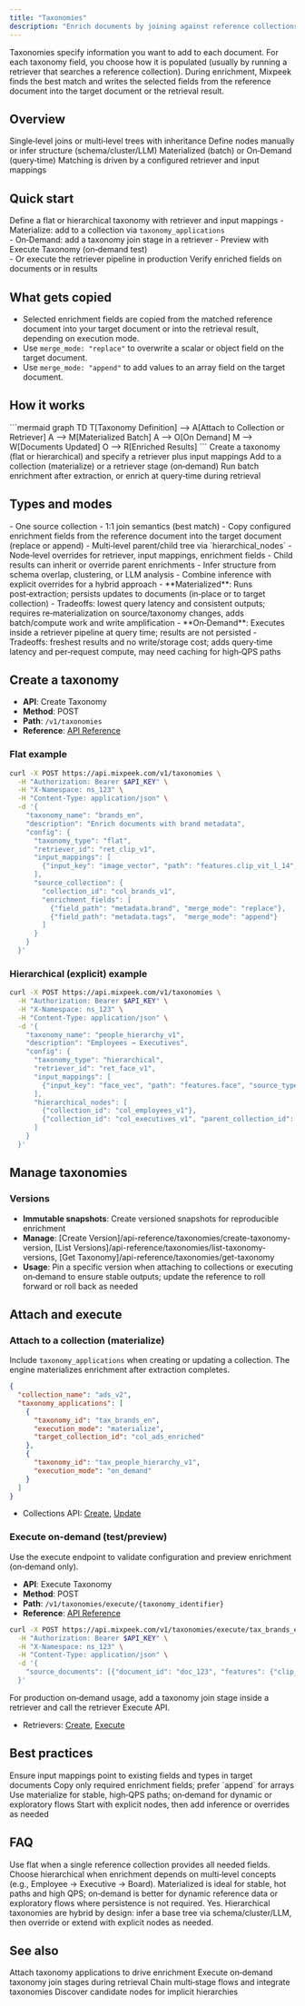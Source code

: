 ```yaml
---
title: "Taxonomies"
description: "Enrich documents by joining against reference collections (flat and hierarchical)"
---
```


<Note>
  Taxonomies specify information you want to add to each document. For each taxonomy field, you choose how it is populated (usually by running a retriever that searches a reference collection). During enrichment, Mixpeek finds the best match and writes the selected fields from the reference document into the target document or the retrieval result.
</Note>

## Overview

<CardGroup cols={2}>
  <Card title="Flat vs Hierarchical" icon="diagram-project">
    Single‑level joins or multi‑level trees with inheritance
  </Card>
  
  <Card title="Explicit & Implicit" icon="code-branch">
    Define nodes manually or infer structure (schema/cluster/LLM)
  </Card>
  
  <Card title="Execution Modes" icon="bolt">
    Materialized (batch) or On‑Demand (query‑time)
  </Card>
  
  <Card title="Retriever‑powered" icon="magnifying-glass">
    Matching is driven by a configured retriever and input mappings
  </Card>
</CardGroup>

## Quick start

<Steps>
  <Step title="Create">
    Define a flat or hierarchical taxonomy with retriever and input mappings
  </Step>
  <Step title="Attach">
    - Materialize: add to a collection via <code>taxonomy_applications</code><br/>
    - On‑Demand: add a taxonomy join stage in a retriever
  </Step>
  <Step title="Run">
    - Preview with Execute Taxonomy (on‑demand test)<br/>
    - Or execute the retriever pipeline in production
  </Step>
  <Step title="Inspect">
    Verify enriched fields on documents or in results
  </Step>
</Steps>

## What gets copied

- Selected enrichment fields are copied from the matched reference document into your target document or into the retrieval result, depending on execution mode.
- Use `merge_mode: "replace"` to overwrite a scalar or object field on the target document.
- Use `merge_mode: "append"` to add values to an array field on the target document.

## How it works

<Frame>
  ```mermaid
  graph TD
    T[Taxonomy Definition] --> A[Attach to Collection or Retriever]
    A --> M[Materialized Batch]
    A --> O[On Demand]
    M --> W[Documents Updated]
    O --> R[Enriched Results]
  ```
</Frame>

<Steps>
  <Step title="Define">
    Create a taxonomy (flat or hierarchical) and specify a retriever plus input mappings
  </Step>
  <Step title="Attach">
    Add to a collection (materialize) or a retriever stage (on‑demand)
  </Step>
  <Step title="Execute">
    Run batch enrichment after extraction, or enrich at query‑time during retrieval
  </Step>
</Steps>

## Types and modes

<Tabs>
  <Tab title="Flat">
    - One source collection
    - 1:1 join semantics (best match)
    - Copy configured enrichment fields from the reference document into the target document (replace or append)
  </Tab>
  
  <Tab title="Hierarchical (Explicit)">
    - Multi‑level parent/child tree via `hierarchical_nodes`
    - Node‑level overrides for retriever, input mappings, enrichment fields
    - Child results can inherit or override parent enrichments
  </Tab>
  
  <Tab title="Hierarchical (Implicit)">
    - Infer structure from schema overlap, clustering, or LLM analysis
    - Combine inference with explicit overrides for a hybrid approach
  </Tab>
  
  <Tab title="Execution Modes">
    - **Materialized**: Runs post‑extraction; persists updates to documents (in‑place or to target collection)
      - Tradeoffs: lowest query latency and consistent outputs; requires re‑materialization on source/taxonomy changes, adds batch/compute work and write amplification
    - **On‑Demand**: Executes inside a retriever pipeline at query time; results are not persisted
      - Tradeoffs: freshest results and no write/storage cost; adds query‑time latency and per‑request compute, may need caching for high‑QPS paths
  </Tab>
</Tabs>

## Create a taxonomy

- **API**: Create Taxonomy
- **Method**: POST
- **Path**: `/v1/taxonomies`
- **Reference**: [API Reference](/api-reference/taxonomies/create-taxonomy)

### Flat example
```bash
curl -X POST https://api.mixpeek.com/v1/taxonomies \
  -H "Authorization: Bearer $API_KEY" \
  -H "X-Namespace: ns_123" \
  -H "Content-Type: application/json" \
  -d '{
    "taxonomy_name": "brands_en",
    "description": "Enrich documents with brand metadata",
    "config": {
      "taxonomy_type": "flat",
      "retriever_id": "ret_clip_v1",
      "input_mappings": [
        {"input_key": "image_vector", "path": "features.clip_vit_l_14", "source_type": "vector"}
      ],
      "source_collection": {
        "collection_id": "col_brands_v1",
        "enrichment_fields": [
          {"field_path": "metadata.brand", "merge_mode": "replace"},
          {"field_path": "metadata.tags",  "merge_mode": "append"}
        ]
      }
    }
  }'
```

### Hierarchical (explicit) example
```bash
curl -X POST https://api.mixpeek.com/v1/taxonomies \
  -H "Authorization: Bearer $API_KEY" \
  -H "X-Namespace: ns_123" \
  -H "Content-Type: application/json" \
  -d '{
    "taxonomy_name": "people_hierarchy_v1",
    "description": "Employees → Executives",
    "config": {
      "taxonomy_type": "hierarchical",
      "retriever_id": "ret_face_v1",
      "input_mappings": [
        {"input_key": "face_vec", "path": "features.face", "source_type": "vector"}
      ],
      "hierarchical_nodes": [
        {"collection_id": "col_employees_v1"},
        {"collection_id": "col_executives_v1", "parent_collection_id": "col_employees_v1"}
      ]
    }
  }'
```

## Manage taxonomies

<CardGroup cols={2}>
  <Card title="Get Taxonomy" icon="magnifying-glass" href="/api-reference/taxonomies/get-taxonomy" />
  <Card title="List Taxonomies" icon="list" href="/api-reference/taxonomies/list-taxonomies" />
  <Card title="Create Version" icon="layers" href="/api-reference/taxonomies/create-taxonomy-version" />
  <Card title="List Versions" icon="clone" href="/api-reference/taxonomies/list-taxonomy-versions" />
  <Card title="Delete Taxonomy" icon="trash" href="/api-reference/taxonomies/delete-taxonomy" />
</CardGroup>

### Versions

- **Immutable snapshots**: Create versioned snapshots for reproducible enrichment
- **Manage**: [Create Version]/api-reference/taxonomies/create-taxonomy-version, [List Versions]/api-reference/taxonomies/list-taxonomy-versions, [Get Taxonomy]/api-reference/taxonomies/get-taxonomy
- **Usage**: Pin a specific version when attaching to collections or executing on‑demand to ensure stable outputs; update the reference to roll forward or roll back as needed

## Attach and execute

### Attach to a collection (materialize)

Include `taxonomy_applications` when creating or updating a collection. The engine materializes enrichment after extraction completes.

```json
{
  "collection_name": "ads_v2",
  "taxonomy_applications": [
    {
      "taxonomy_id": "tax_brands_en",
      "execution_mode": "materialize",
      "target_collection_id": "col_ads_enriched"
    },
    {
      "taxonomy_id": "tax_people_hierarchy_v1",
      "execution_mode": "on_demand"
    }
  ]
}
```

- Collections API: [Create](/api-reference/collections/create-collection), [Update](/api-reference/collections/update-collection)

### Execute on‑demand (test/preview)

Use the execute endpoint to validate configuration and preview enrichment (on‑demand only).

- **API**: Execute Taxonomy
- **Method**: POST
- **Path**: `/v1/taxonomies/execute/{taxonomy_identifier}`
- **Reference**: [API Reference](/api-reference/taxonomies/execute-taxonomy)

```bash
curl -X POST https://api.mixpeek.com/v1/taxonomies/execute/tax_brands_en \
  -H "Authorization: Bearer $API_KEY" \
  -H "X-Namespace: ns_123" \
  -H "Content-Type: application/json" \
  -d '{
    "source_documents": [{"document_id": "doc_123", "features": {"clip_vit_l_14": [0.1,0.2,0.3]}}]
  }'
```

For production on‑demand usage, add a taxonomy join stage inside a retriever and call the retriever Execute API.

- Retrievers: [Create](/api-reference/retrievers/create-retriever), [Execute](/api-reference/retrievers/execute-retriever)

## Best practices

<Steps>
  <Step title="Keep mappings precise">
    Ensure input mappings point to existing fields and types in target documents
  </Step>
  <Step title="Minimize copied fields">
    Copy only required enrichment fields; prefer `append` for arrays
  </Step>
  <Step title="Choose the right mode">
    Use materialize for stable, high‑QPS paths; on‑demand for dynamic or exploratory flows
  </Step>
  <Step title="Iterate hierarchies">
    Start with explicit nodes, then add inference or overrides as needed
  </Step>
</Steps>

## FAQ

<AccordionGroup>
  <Accordion title="Flat vs hierarchical – when to choose?" icon="circle-question">
    Use flat when a single reference collection provides all needed fields. Choose hierarchical when enrichment depends on multi‑level concepts (e.g., Employee → Executive → Board).
  </Accordion>
  <Accordion title="Materialized vs on‑demand – which is better?" icon="bolt">
    Materialized is ideal for stable, hot paths and high QPS; on‑demand is better for dynamic reference data or exploratory flows where persistence is not required.
  </Accordion>
  <Accordion title="Can I mix explicit nodes with inferred structure?" icon="code-branch">
    Yes. Hierarchical taxonomies are hybrid by design: infer a base tree via schema/cluster/LLM, then override or extend with explicit nodes as needed.
  </Accordion>
</AccordionGroup>

## See also

<CardGroup cols={2}>
  <Card title="Collections" icon="database" href="/ingestion/collections">
    Attach taxonomy applications to drive enrichment
  </Card>
  
  <Card title="Retrievers" icon="magnifying-glass" href="/retrieval/retrievers">
    Execute on‑demand taxonomy join stages during retrieval
  </Card>
</CardGroup>

<CardGroup cols={2}>
  <Card title="Pipelines & Workflows" icon="diagram-project" href="/processing/pipelines">
    Chain multi‑stage flows and integrate taxonomies
  </Card>
  
  <Card title="Clusters" icon="object-group" href="/enrichment/clusters">
    Discover candidate nodes for implicit hierarchies
  </Card>
</CardGroup>
